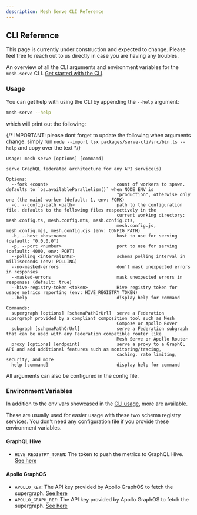 ```yaml
---
description: Mesh Serve CLI Reference
---
```



## CLI Reference

<Callout>
  This page is currently under construction and expected to change. Please feel free to reach out to
  us directly in case you are having any troubles.
</Callout>

An overview of all the CLI arguments and environment variables for the `mesh-serve` CLI.
[Get started with the CLI](/v1/serve/introduction).

### Usage

You can get help with using the CLI by appending the `--help` argument:

```sh
mesh-serve --help
```

which will print out the following:

{/* IMPORTANT: please dont forget to update the following when arguments change. simply run `node --import tsx packages/serve-cli/src/bin.ts --help` and copy over the text */}

```
Usage: mesh-serve [options] [command]

serve GraphQL federated architecture for any API service(s)

Options:
  --fork <count>                          count of workers to spawn. defaults to `os.availableParallelism()` when NODE_ENV is
                                          "production", otherwise only one (the main) worker (default: 1, env: FORK)
  -c, --config-path <path>                path to the configuration file. defaults to the following files respectively in the
                                          current working directory: mesh.config.ts, mesh.config.mts, mesh.config.cts,
                                          mesh.config.js, mesh.config.mjs, mesh.config.cjs (env: CONFIG_PATH)
  -h, --host <hostname>                   host to use for serving (default: "0.0.0.0")
  -p, --port <number>                     port to use for serving (default: 4000, env: PORT)
  --polling <intervalInMs>                schema polling interval in milliseconds (env: POLLING)
  --no-masked-errors                      don't mask unexpected errors in responses
  --masked-errors                         mask unexpected errors in responses (default: true)
  --hive-registry-token <token>           Hive registry token for usage metrics reporting (env: HIVE_REGISTRY_TOKEN)
  --help                                  display help for command

Commands:
  supergraph [options] [schemaPathOrUrl]  serve a Federation supergraph provided by a compliant composition tool such as Mesh
                                          Compose or Apollo Rover
  subgraph [schemaPathOrUrl]              serve a Federation subgraph that can be used with any Federation compatible router like
                                          Mesh Serve or Apollo Router
  proxy [options] [endpoint]              serve a proxy to a GraphQL API and add additional features such as monitoring/tracing,
                                          caching, rate limiting, security, and more
  help [command]                          display help for command
```

<Callout>All arguments can also be configured in the config file.</Callout>

### Environment Variables

In addition to the env vars showcased in the [CLI usage](#usage), more are available.

These are usually used for easier usage with these two schema registry services. You don't need any
configuration file if you provide these environment variables.

#### GraphQL Hive

- `HIVE_REGISTRY_TOKEN`: The token to push the metrics to GraphQL Hive.
  [See here](/v1/serve/schema-registry/hive#publishing-subgraphs-to-hive-cdn)

#### Apollo GraphOS

- `APOLLO_KEY`: The API key provided by Apollo GraphOS to fetch the supergraph.
  [See here](/v1/serve/schema-registry/graphos)
- `APOLLO_GRAPH_REF`: The API key provided by Apollo GraphOS to fetch the supergraph.
  [See here](/v1/serve/schema-registry/graphos)
